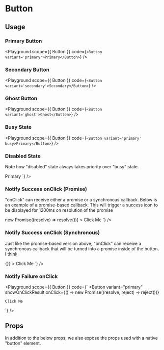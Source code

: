 
# Button
<Description of={Button} />

## Usage
### Primary Button
<Playground
  scope={{ Button }}
  code={`
<Button variant='primary'>Primary</Button>
  `}
/>

### Secondary Button
<Playground
  scope={{ Button }}
  code={`
<Button variant='secondary'>Secondary</Button>
  `}
/>

### Ghost Button
<Playground
  scope={{ Button }}
  code={`
<Button variant='ghost'>Ghost</Button>
  `}
/>

### Busy State
<Playground
  scope={{ Button }}
  code={`
<Button variant='primary' busy>Primary</Button>
  `}
/>

### Disabled State
<p>Note how "disabled" state always takes priority over "busy" state.</p>
<Playground
  scope={{ Button }}
  code={`
<Button variant='primary' disabled busy>Primary</Button>
  `}
/>

### Notify Success onClick (Promise)
<p>
  "onClick" can receive either a promise or a synchronous callback. Below is an example of a promise-based callback.
  This will trigger a success icon to be displayed for 1200ms on resolution of the promise
</p>
<Playground
  scope={{ Button }}
  code={`
  <Button
    variant="primary"
    showOnClickResult
    onClick={() => new Promise((resolve) => resolve())}
  >
    Click Me
  </Button>
  `}
/>

### Notify Success onClick (Synchronous)
<p>
  Just like the promise-based version above, "onClick" can receive a synchronous callback that will be turned into a promise
  inside of the button. I think
</p>
<Playground
  scope={{ Button }}
  code={`
  <Button
    variant="primary"
    showOnClickResult
    onClick={() => {}}
  >
    Click Me
  </Button>
  `}
/>


### Notify Failure onClick
<Playground
  scope={{ Button }}
  code={`
  <Button
    variant="primary"
    showOnClickResult
    onClick={() => new Promise((resolve, reject) => reject())}
  >
    Click Me
  </Button>
  `}
/>


## Props
In addition to the below props, we also expose the props used with a native "button" element.

<Props of={Button} />
